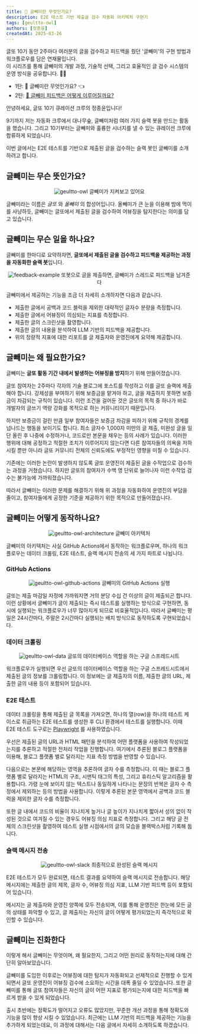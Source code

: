 ```yaml
---
title: 🦉 글빼미란 무엇인가요?
description: E2E 테스트 기반 제출글 검수 자동화 아키텍처 구현기
tags: [geultto-owl]
authors: [정종윤]
createdAt: 2025-03-26
---
```


<Callout type="info">

글또 10기 동안 2주마다 여러분의 글을 검수하고 피드백을 줬던 '글빼미'의 구현 방법과 워크플로우를 담은 연재물입니다. <br/>
이 시리즈를 통해 글빼미의 개발 과정, 기술적 선택, 그리고 효율적인 글 검수 시스템의 운영 방식을 공유합니다. 📝✨

- 1탄: 🦉 글빼미란 무엇인가요? 👈
- 2탄: [🦉 글빼미 피드백은 어떻게 이루어질까요?](https://geultto.github.io/blog/geultto-owl/feedback/)

</Callout>

안녕하세요, 글또 10기 큐레이션 크루의 정종윤입니다!

9기까지 저는 자동화 크루에서 대나무숲, 글빼미처럼 여러 가지 슬랙 봇을 만드는 활동을 했습니다. 그리고 10기부터는 글빼미와 훌륭한 시너지를 낼 수 있는 큐레이션 크루에 합류하게 되었습니다.

이번 글에서는 E2E 테스트를 기반으로 제출된 글을 검수하는 슬랙 봇인 글빼미를 소개하려고 합니다.

## 글빼미는 무슨 뜻인가요?

<center>
  <img src="/blog/geultto-owl/geultto-owl.png" alt="geultto-owl" />
  <span style={{ color: "gray", fontSize: "15px" }}>
    글빼미가 지켜보고 있어요
  </span>
</center>

글빼미라는 이름은 _글또_ 와 _올빼미_ 의 합성어입니다. 올빼미가 큰 눈을 이용해 밤에 먹이를 사냥하듯, 글빼미는 글또에서 제출된 글을 검수하여 어뷰징을 탐지한다는 의미를 담고 있습니다.

## 글빼미는 무슨 일을 하나요?

글빼미를 한마디로 요약하자면, **글또에서 제출된 글을 검수하고 피드백을 제공하는 과정을 자동화한 슬랙 봇**입니다.

<center>
  <img src="/blog/geultto-owl/feedback-example.png" alt="feedback-example" />
  <span style={{ color: "gray", fontSize: "15px" }}>
    또봇으로 글을 제출하면, 글빼미가 스레드로 피드백을 남겨준다
  </span>
</center>

글빼미에서 제공하는 기능을 조금 더 자세히 소개하자면 다음과 같습니다.

- 제출한 글에서 공백과 코드 블럭을 제외한 대략적인 글자수 분량을 측정합니다.
- 제출한 글에서 어뷰징이 의심되는 지표를 측정합니다.
- 제출한 글의 스크린샷을 촬영합니다.
- 제출한 글의 내용을 분석하여 LLM 기반의 피드백을 제공합니다.
- 위의 정량적 지표에 대한 리포트를 글 제출자와 운영진에게 요약해 제공합니다.

## 글빼미는 왜 필요한가요?

글빼미는 **글또 활동 기간 내에서 발생하는 어뷰징을 방지**하기 위해 만들어졌습니다.

글또 참여자는 2주마다 각자의 기술 블로그에 포스트를 작성하고 이를 글또 슬랙에 제출해야 합니다. 강제성을 부여하기 위해 보증금을 맡겨야 하고, 글을 제출하지 못하면 보증금이 차감되는 규칙이 있습니다. 이런 조건을 걸어둔 것은 글또의 목적 중 하나가 바로 개발자의 글쓰기 역량 강화를 목적으로 하는 커뮤니티이기 때문입니다.

하지만 보증금이 걸린 만큼 일부 참여자들은 보증금 차감을 피하기 위해 규칙의 경계를 넘나드는 행동을 보이기도 합니다. 최소 글자수 1,000자 미만의 글 제출, 미완성 글을 일단 올린 후 나중에 수정하거나, 코드로만 본문을 채우는 등의 사례가 있습니다. 이러한 행위에 대해 공정하고 적절한 조치가 이루어지지 않는다면 다른 참여자들의 의욕을 저하시킬 뿐만 아니라 글또 커뮤니티 전체의 신뢰도에도 부정적인 영향을 미칠 수 있습니다.

기존에는 이러한 논란이 발생하지 않도록 글또 운영진이 제출된 글을 수작업으로 검수하는 과정을 거쳤습니다. 하지만 글또의 참여자가 수백 명 단위로 늘어나자 이런 수작업 검수는 불가능에 가까워졌습니다.

따라서 글빼미는 이러한 문제를 해결하기 위해 위 과정을 자동화하여 운영진의 부담을 줄이고, 참여자들에게 공정한 기준을 제공하기 위한 목적으로 만들어졌습니다.

## 글빼미는 어떻게 동작하나요?

<center>
  <img
    src="/blog/geultto-owl/geultto-owl-architecture.png"
    alt="geultto-owl-architecture"
  />
  <span style={{ color: "gray", fontSize: "15px" }}>글빼미 아키텍처</span>
</center>

글빼미의 아키텍처는 사실 GitHub Actions에서 동작하는 워크플로우며, 하나의 워크플로우는 데이터 크롤링, E2E 테스트, 슬랙 메시지 전송의 세 가지 파트로 나뉩니다.

### GitHub Actions

<center>
  <img
    src="/blog/geultto-owl/geultto-owl-github-actions.png"
    alt="geultto-owl-github-actions"
  />
  <span style={{ color: "gray", fontSize: "15px" }}>
    글빼미의 GitHub Actions 실행
  </span>
</center>

글또는 제출 마감일 자정에 가까워지면 거의 분당 수십 건 이상의 글이 제출되곤 합니다. 이런 상황에서 글빼미가 글이 제출되는 즉시 테스트를 실행하는 방식으로 구현하면, 동시에 실행되는 워크플로우가 너무 많아지게 되므로 비효율적입니다. 따라서 글빼미는 평일은 24시간마다, 주말은 2시간마다 실행되는 배치 방식으로 동작하도록 구현되었습니다.

### 데이터 크롤링

<center>
  <img src="/blog/geultto-owl/geultto-owl-data.png" alt="geultto-owl-data" />
  <span style={{ color: "gray", fontSize: "15px" }}>
    글또의 데이터베이스 역할을 하는 구글 스프레드시트
  </span>
</center>

워크플로우가 실행되면 우선 글또의 데이터베이스 역할을 하는 구글 스프레드시트에서 제출된 글의 정보를 크롤링합니다. 이 정보에는 글 제출자의 이름, 제출한 글의 URL, 제출한 글의 내용 등이 포함되어 있습니다.

### E2E 테스트

데이터 크롤링을 통해 제출된 글 목록을 가져오면, 하나의 열(row)을 하나의 테스트 케이스로 취급하는 E2E 테스트를 생성한 후 CLI 환경에서 테스트를 실행합니다. 이때 E2E 테스트 도구로는 [Playwright](https://playwright.dev/) 를 사용하였습니다.

우선은 제출된 글의 URL과 HTML 패턴을 분석하여 어떤 플랫폼을 사용하여 작성되었는지를 추론하고 적절한 전처리 작업을 진행합니다. 여기에서 추론된 블로그 플랫폼을 이용해, 블로그 플랫폼 별로 달라지는 지표 측정 방법을 반영할 수 있습니다.

다음으로는 본문에 해당하는 영역을 추론하여 글자 수를 측정합니다. 이 때는 블로그 플랫폼 별로 달라지는 HTML의 구조, 시맨틱 태그의 특성, 그리고 휴리스틱 알고리즘을 활용합니다. 가령 눈에 보이지 않는 텍스트나 동일하게 나타나는 문장의 반복은 글자 수 측정에서 제외하는 등의 방법을 사용합니다. 이렇게 추론된 본문 영역에서 공백과 코드 블럭을 제외한 글자 수를 측정합니다.

또한 글 내에서 코드의 비율이 지나치게 높거나 글 높이가 지나치게 짧아서 성의 없이 작성된 것으로 여겨질 수 있는 경우도 어뷰징 의심 지표로 측정합니다. 그리고 해당 글 전체의 스크린샷을 촬영하여 테스트 실행 시점에서의 글의 모습을 블랙박스처럼 기록해 둡니다.

### 슬랙 메시지 전송

<center>
  <img src="/blog/geultto-owl/geultto-owl-slack.png" alt="geultto-owl-slack" />
  <span style={{ color: "gray", fontSize: "15px" }}>
    최종적으로 완성된 슬랙 메시지
  </span>
</center>

E2E 테스트가 모두 완료되면, 테스트 결과를 요약하여 슬랙 메시지로 전송합니다. 해당 메시지에는 제출한 글의 제목, 글자 수, 어뷰징 의심 지표, LLM 기반 피드백 등이 포함되어 있습니다.

메시지는 글 제출자와 운영진 양쪽에 모두 전송되며, 이를 통해 운영진은 한눈에 모든 글의 상태를 파악할 수 있고, 글 제출자는 자신의 글이 어떻게 평가되었는지 즉각적으로 확인할 수 있습니다.

## 글빼미는 진화한다

이렇게 해서 글빼미는 무엇이며, 왜 필요한지, 그리고 어떤 원리로 동작하는지에 대해 간단히 알아보았습니다.

글빼미를 도입한 이후로는 어뷰징에 대한 탐지가 자동화되고 선제적으로 진행할 수 있게 되면서 글또 운영진이 어뷰징 검수에 소요하는 시간을 대폭 줄일 수 있었습니다. 또한 글빼미를 통해 글또 참여자들은 자신의 글이 어떤 지표로 평가되는지에 대한 피드백을 빠르게 받을 수 있게 되었습니다.

출시 초반에는 정확도가 떨어지고 오류도 많았지만, 꾸준한 개선 과정을 통해 정확도와 기능을 많이 향상 시킬 수 있었습니다. 최근에는 LLM 기반의 피드백을 제공하는 기능을 추가하게 되었는데요, 이 과정에 대해서는 다음 글에서 자세히 소개하도록 하겠습니다.
